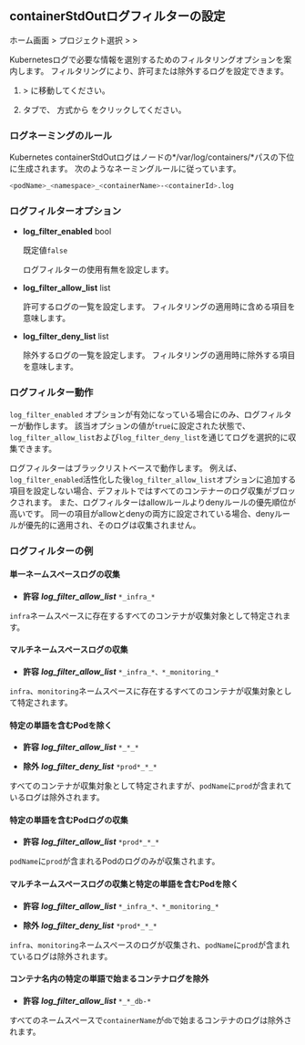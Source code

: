 ## containerStdOutログフィルターの設定

ホーム画面 &gt; プロジェクト選択 &gt; <Cmdname sid="side_management" className="uitext" /> &gt; <Cmdname sid="side_agentSetting" className="uitext" />

Kubernetesログで必要な情報を選別するためのフィルタリングオプションを案内します。 フィルタリングにより、許可または除外するログを設定できます。 

1. <Cmdname sid="side_management" className="uitext" /> &gt; <Cmdname sid="side_agentSetting" className="uitext" /> に移動してください。

2. <Cmdname sid="project_default" className="uitext" /> タブで、<Cmdname sid="write_options" className="uitext" /> 方式から <Cmdname sid="direct_input" className="uitext" /> をクリックしてください。

<ImgLang img='k8s-log-filter-settings.png' desc='Kunernetesログフィルタの設定' />

### ログネーミングのルール

Kubernetes containerStdOutログはノードの*/var/log/containers/*パスの下位に生成されます。 次のようなネーミングルールに従っています。

```bash
<podName>_<namespace>_<containerName>-<containerId>.log
```

### ログフィルターオプション

- **log_filter_enabled** <span class='type'>bool</span>

  既定値`false`

  ログフィルターの使用有無を設定します。 

- **log_filter_allow_list** <span class='type'>list</span>

  許可するログの一覧を設定します。 フィルタリングの適用時に含める項目を意味します。 

- **log_filter_deny_list** <span class='type'>list</span>

  除外するログの一覧を設定します。 フィルタリングの適用時に除外する項目を意味します。 

### ログフィルター動作

`log_filter_enabled` オプションが有効になっている場合にのみ、ログフィルターが動作します。 該当オプションの値が`true`に設定された状態で、`log_filter_allow_list`および`log_filter_deny_list`を通じてログを選択的に収集できます。 

ログフィルターはブラックリストベースで動作します。 例えば、`log_filter_enabled`活性化した後`log_filter_allow_list`オプションに追加する項目を設定しない場合、デフォルトではすべてのコンテナーのログ収集がブロックされます。 また、ログフィルターはallowルールよりdenyルールの優先順位が高いです。 同一の項目がallowとdenyの両方に設定されている場合、denyルールが優先的に適用され、そのログは収集されません。

### ログフィルターの例

#### 単一ネームスペースログの収集

- **許容** ***log_filter_allow_list*** `*_infra_*`

`infra`ネームスペースに存在するすべてのコンテナが収集対象として特定されます。

#### マルチネームスペースログの収集

- **許容** ***log_filter_allow_list*** `*_infra_*、*_monitoring_*`

`infra`、`monitoring`ネームスペースに存在するすべてのコンテナが収集対象として特定されます。

#### 特定の単語を含むPodを除く

- **許容** ***log_filter_allow_list*** `*_*_*`

- **除外** ***log_filter_deny_list*** `*prod*_*_*`

すべてのコンテナが収集対象として特定されますが、`podName`に`prod`が含まれているログは除外されます。

#### 特定の単語を含むPodログの収集

- **許容** ***log_filter_allow_list*** `*prod*_*_*`

`podName`に`prod`が含まれるPodのログのみが収集されます。

#### マルチネームスペースログの収集と特定の単語を含むPodを除く

- **許容** ***log_filter_allow_list*** `*_infra_*、*_monitoring_*`

- **除外** ***log_filter_deny_list*** `*prod*_*_*`

`infra`、`monitoring`ネームスペースのログが収集され、`podName`に`prod`が含まれているログは除外されます。

#### コンテナ名内の特定の単語で始まるコンテナログを除外

- **許容** ***log_filter_allow_list*** `*_*_db-*`

すべてのネームスペースで`containerName`が`db`で始まるコンテナのログは除外されます。
